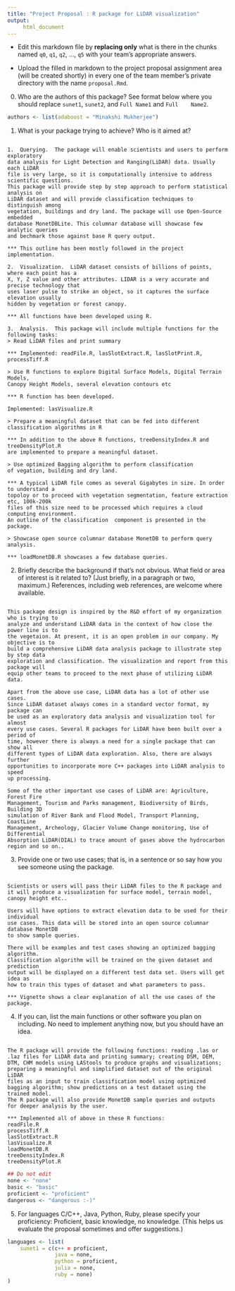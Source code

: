 ```yaml
---
title: "Project Proposal : R package for LiDAR visualization"
output:
     html_document
---
```


- Edit this markdown file by __replacing only__ what is there in the
chunks named `q0`, `q1`, `q2`, ..., `q5` with your team's appropriate
answers.

- Upload the filled in markdown to the project proposal assignment
area (will be created shortly) in every one of the team member's
private directory with the name `proposal.Rmd`.

0. Who are the authors of this package? See format below where you
   should replace `sunet1`, `sunet2`, and `Full Name1` and `Full
   Name2`.

```r
authors <- list(adaboost = "Minakshi Mukherjee")
```

1. What is your package trying to achieve?  Who is it aimed at?

```q1

1.  Querying.  The package will enable scientists and users to perform exploratory 
data analysis for Light Detection and Ranging(LiDAR) data. Usually each LiDAR 
file is very large, so it is computationally intensive to address scientific questions. 
This package will provide step by step approach to perform statistical analysis on 
LiDAR dataset and will provide classification techniques to distinguish among 
vegetation, buildings and dry land. The package will use Open-Source embedded 
database MonetDBLite. This columnar database will showcase few analytic queries 
and bechmark those against base R query output.

*** This outline has been mostly followed in the project implementation.

2.  Visualization.  LiDAR dataset consists of billions of points, where each point has a 
X, Y, Z value and other attributes. LIDAR is a very accurate and precise technology that 
uses laser pulse to strike an object, so it captures the surface elevation usually 
hidden by vegetation or forest canopy. 

*** All functions have been developed using R.

3.  Analysis.  This package will include multiple functions for the following tasks:
> Read LiDAR files and print summary

*** Implemented: readFile.R, lasSlotExtract.R, lasSlotPrint.R, processTiff.R

> Use R functions to explore Digital Surface Models, Digital Terrain Models, 
Canopy Height Models, several elevation contours etc

*** R function has been developed.

Implemented: lasVisualize.R

> Prepare a meaningful dataset that can be fed into different
classification algorithms in R

*** In addition to the above R functions, treeDensityIndex.R and treeDensityPlot.R 
are implemented to prepare a meaningful dataset.

> Use optimized Bagging algorithm to perform classification 
of vegation, building and dry land.

*** A typical LiDAR file comes as several Gigabytes in size. In order to understand a 
topoloy or to proceed with vegetation segmentation, feature extraction etc, 100k-200k 
files of this size need to be processed which requires a cloud computing environment.
An outline of the classification  component is presented in the package.

> Showcase open source columnar database MonetDB to perform query analysis. 

*** loadMonetDB.R showcases a few database queries.
```

2. Briefly describe the background if that's not obvious.  What field
   or area of interest is it related to?  (Just briefly, in a paragraph
   or two, maximum.) References, including web references, are welcome
   where available.

```q2

This package design is inspired by the R&D effort of my organization who is trying to 
analyze and understand LiDAR data in the context of how close the power line is to 
the vegetaion. At present, it is an open problem in our company. My objective is to 
build a comprehensive LiDAR data analysis package to illustrate step by step data 
exploration and classification. The visualization and report from this package will 
equip other teams to proceed to the next phase of utilizing LiDAR data.

Apart from the above use case, LiDAR data has a lot of other use cases. 
Since LiDAR dataset always comes in a standard vector format, my package can 
be used as an exploratory data analysis and visualization tool for almost 
every use cases. Several R packages for LiDAR have been built over a period of 
time, however there is always a need for a single package that can show all 
different types of LiDAR data exploration. Also, there are always further 
opportunities to incorporate more C++ packages into LiDAR analysis to speed 
up processing.

Some of the other important use cases of LiDAR are: Agriculture, Forest Fire 
Management, Tourism and Parks management, Biodiversity of Birds, Building 3D 
simulation of River Bank and Flood Model, Transport Planning, CoastLine 
Management, Archeology, Glacier Volume Change monitoring, Use of Differential 
Absorption LiDAR(DIAL) to trace amount of gases above the hydrocarbon 
region and so on..
```

3. Provide one or two use cases; that is, in a sentence or so say how
   you see someone using the package.

```q3

Scientists or users will pass their LiDAR files to the R package and 
it will produce a visualization for surface model, terrain model, 
canopy height etc..

Users will have options to extract elevation data to be used for their individual 
use cases. This data will be stored into an open source columnar database MonetDB
to show sample queries.

There will be examples and test cases showing an optimized bagging algorithm.
Classification algorithm will be trained on the given dataset and prediction 
output will be displayed on a different test data set. Users will get idea as 
how to train this types of dataset and what parameters to pass. 

*** Vignette shows a clear explanation of all the use cases of the package.
```

4. If you can, list the main functions or other software you plan on
   including.  No need to implement anything now, but you should have
   an idea.

```q4

The R package will provide the following functions: reading .las or 
.laz files for LiDAR data and printing summary; creating DSM, DEM, 
DTM, CHM models using LAStools to produce graphs and visualizations;
preparing a meaningful and simplified dataset out of the original LiDAR 
files as an input to train classification model using optimized 
bagging algorithm; show predictions on a test dataset using the 
trained model.
The R package will also provide MonetDB sample queries and outputs 
for deeper analysis by the user.

*** Implemented all of above in these R functions:
readFile.R
processTiff.R
lasSlotExtract.R
lasVisualize.R
loadMonetDB.R
treeDensityIndex.R
treeDensityPlot.R
```

```r
## Do not edit
none <- "none"
basic <- "basic"
proficient <- "proficient"
dangerous <- "dangerous :-)"
```

5. For languages C/C++, Java, Python, Ruby, please specify your
   proficiency: Proficient, basic knowledge, no knowledge.  (This
   helps us evaluate the proposal sometimes and offer suggestions.)

```r
languages <- list(
    sunet1 = c(c++ = proficient,
               java = none,
               python = proficient,
               julia = none, 
               ruby = none)
)
```













